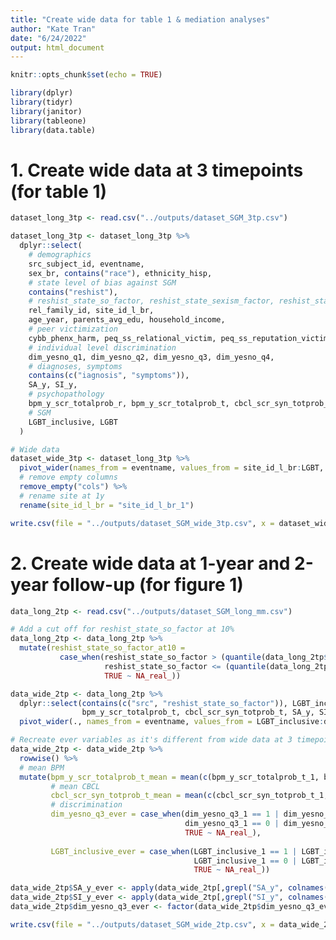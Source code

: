 ```yaml
---
title: "Create wide data for table 1 & mediation analyses"
author: "Kate Tran"
date: "6/24/2022"
output: html_document
---
```


```r
knitr::opts_chunk$set(echo = TRUE)
```


```r
library(dplyr)
library(tidyr)
library(janitor)
library(tableone)
library(data.table)
```

# 1. Create wide data at 3 timepoints (for table 1)
```r
dataset_long_3tp <- read.csv("../outputs/dataset_SGM_3tp.csv")
```

```r
dataset_long_3tp <- dataset_long_3tp %>% 
  dplyr::select(
    # demographics
    src_subject_id, eventname,
    sex_br, contains("race"), ethnicity_hisp,
    # state level of bias against SGM
    contains("reshist"),
    # reshist_state_so_factor, reshist_state_sexism_factor, reshist_state_racism_factor, reshist_state_immigrant_factor,
    rel_family_id, site_id_l_br, 
    age_year, parents_avg_edu, household_income,
    # peer victimization
    cybb_phenx_harm, peq_ss_relational_victim, peq_ss_reputation_victim, peq_ss_overt_victim, bully_vic,
    # individual level discrimination
    dim_yesno_q1, dim_yesno_q2, dim_yesno_q3, dim_yesno_q4,
    # diagnoses, symptoms
    contains(c("iagnosis", "symptoms")),
    SA_y, SI_y,
    # psychopathology
    bpm_y_scr_totalprob_r, bpm_y_scr_totalprob_t, cbcl_scr_syn_totprob_r, cbcl_scr_syn_totprob_t,
    # SGM
    LGBT_inclusive, LGBT
  )

# Wide data
dataset_wide_3tp <- dataset_long_3tp %>% 
  pivot_wider(names_from = eventname, values_from = site_id_l_br:LGBT, names_sep = "_") %>% 
  # remove empty columns
  remove_empty("cols") %>% 
  # rename site at 1y
  rename(site_id_l_br = "site_id_l_br_1")

write.csv(file = "../outputs/dataset_SGM_wide_3tp.csv", x = dataset_wide_3tp, row.names = F, na = "")
```

# 2. Create wide data at 1-year and 2-year follow-up (for figure 1)
```r
data_long_2tp <- read.csv("../outputs/dataset_SGM_long_mm.csv") 

# Add a cut off for reshist_state_so_factor at 10%
data_long_2tp <- data_long_2tp %>% 
  mutate(reshist_state_so_factor_at10 = 
           case_when(reshist_state_so_factor > (quantile(data_long_2tp$reshist_state_so_factor, probs = 0.9, na.rm = T) ) ~ 1,
                     reshist_state_so_factor <= (quantile(data_long_2tp$reshist_state_so_factor, probs = 0.9, na.rm = T) ) ~ 0,
                     TRUE ~ NA_real_))

data_wide_2tp <- data_long_2tp %>% 
  dplyr::select(contains(c("src", "reshist_state_so_factor")), LGBT_inclusive, bpm_y_scr_totalprob_r, cbcl_scr_syn_totprob_t,
                bpm_y_scr_totalprob_t, cbcl_scr_syn_totprob_t, SA_y, SI_y, dim_yesno_q3, eventname) %>%
  pivot_wider(., names_from = eventname, values_from = LGBT_inclusive:dim_yesno_q3)

# Recreate ever variables as it's different from wide data at 3 timepoints
data_wide_2tp <- data_wide_2tp %>% 
  rowwise() %>% 
  # mean BPM
  mutate(bpm_y_scr_totalprob_t_mean = mean(c(bpm_y_scr_totalprob_t_1, bpm_y_scr_totalprob_t_2), na.rm = T),
         # mean CBCL
         cbcl_scr_syn_totprob_t_mean = mean(c(cbcl_scr_syn_totprob_t_1, cbcl_scr_syn_totprob_t_2), na.rm = T),
         # discrimination
         dim_yesno_q3_ever = case_when(dim_yesno_q3_1 == 1 | dim_yesno_q3_2 == 1 ~ 1,
                                       dim_yesno_q3_1 == 0 | dim_yesno_q3_2 == 0 ~ 0,
                                       TRUE ~ NA_real_),
         
         LGBT_inclusive_ever = case_when(LGBT_inclusive_1 == 1 | LGBT_inclusive_2 == 1 ~ 1,
                                         LGBT_inclusive_1 == 0 | LGBT_inclusive_2 == 0 ~ 0,
                                         TRUE ~ NA_real_))

data_wide_2tp$SA_y_ever <- apply(data_wide_2tp[,grepl("SA_y", colnames(data_wide_2tp))],1 ,function(x) {any(x == 1)*1})
data_wide_2tp$SI_y_ever <- apply(data_wide_2tp[,grepl("SI_y", colnames(data_wide_2tp))],1 ,function(x) {any(x == 1)*1})
data_wide_2tp$dim_yesno_q3_ever <- factor(data_wide_2tp$dim_yesno_q3_ever, levels = c("1", "0"))

write.csv(file = "../outputs/dataset_SGM_wide_2tp.csv", x = data_wide_2tp, row.names = F, na = "")
```

